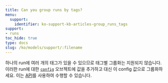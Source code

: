 ```yaml
---
title: Can you group runs by tags?
menu:
  support:
    identifier: ko-support-kb-articles-group_runs_tags
support:
- runs
toc_hide: true
type: docs
slug: /ko/models/support/:filename
---
```


하나의 run에 여러 개의 태그가 있을 수 있으므로 태그별 그룹화는 지원되지 않습니다. 이러한 run에 대한 [`config`](/ko/models/track/config/) 오브젝트에 값을 추가하고 대신 이 config 값으로 그룹화하세요. 이는 [API](/ko/models/track/config/#set-the-configuration-after-your-run-has-finished)를 사용하여 수행할 수 있습니다.
